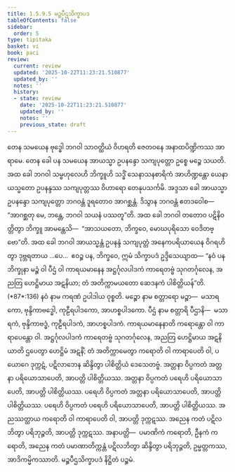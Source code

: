 ```yaml
---
title: 1.5.9.5 မဉ္စပီဌသိက္ခာပဒ
tableOfContents: false
sidebar:
  order: 5
type: tipitaka
basket: vi
book: paci
review:
  current: review
  updated: '2025-10-22T11:23:21.510877'
  updated_by: ''
  notes: ''
  history:
  - state: review
    date: '2025-10-22T11:23:21.510877'
    updated_by: ''
    notes: ''
    previous_state: draft
---
```



<ReviewStatus review={frontmatter.review} showDetails={true} />

<HypothesisAnnotation frontmatter={frontmatter} />

<DynamicBreadcrumb />

<Division number="521" book="paci" e="ch" v="2" p="218">

<Paragraph number="1532" book="paci">
တေန သမယေန ဗုဒ္ဓေါ ဘဂဝါ သာဝတ္ထိယံ ဝိဟရတိ ဇေတဝနေ အနာထပိဏ္ဍိကဿ အာရာမေ. တေန ခေါ ပန သမယေန အာယသ္မာ ဥပနန္ဒော သကျပုတ္တော ဥစ္စေ မဉ္စေ သယတိ. အထ ခေါ ဘဂဝါ သမ္ဗဟုလေဟိ ဘိက္ခူဟိ သဒ္ဓိံ သေနာသနစာရိကံ အာဟိဏ္ဍန္တော ယေနာယသ္မတော ဥပနန္ဒဿ သကျပုတ္တဿ ဝိဟာရော တေနုပသင်္ကမိ. အဒ္ဒသာ ခေါ အာယသ္မာ ဥပနန္ဒော သကျပုတ္တော ဘဂဝန္တံ ဒူရတောဝ အာဂစ္ဆန္တံ. ဒိသွာန ဘဂဝန္တံ ဧတဒဝေါစ—  “အာဂစ္ဆတု မေ, ဘန္တေ, ဘဂဝါ သယနံ ပဿတူ”တိ. အထ ခေါ ဘဂဝါ တတောဝ ပဋိနိဝတ္တိတွာ ဘိက္ခူ အာမန္တေသိ—  “အာသယတော, ဘိက္ခဝေ, မောဃပုရိသော ဝေဒိတဗ္ဗော”တိ. အထ ခေါ ဘဂဝါ အာယသ္မန္တံ ဥပနန္ဒံ သကျပုတ္တံ အနေကပရိယာယေန ဝိဂရဟိတွာ ဒုဗ္ဘရတာယ …ပေ…  ဧဝဉ္စ ပန, ဘိက္ခဝေ, ဣမံ သိက္ခာပဒံ ဥဒ္ဒိသေယျာထ—
</Paragraph>

</Division>
<Division number="522" book="paci" e="ch" v="2" p="218">

<Paragraph number="1533" book="paci">
<Emphasis>“နဝံ ပန ဘိက္ခုနာ မဉ္စံ ဝါ ပီဌံ ဝါ ကာရယမာနေန အဋ္ဌင်္ဂုလပါဒကံ ကာရေတဗ္ဗံ သုဂတင်္ဂုလေန, အညတြ ဟေဋ္ဌိမာယ အဋနိယာ; တံ အတိက္ကာမယတော ဆေဒနကံ ပါစိတ္တိယန်”</Emphasis>တိ. (*87*:<Emphasis>136</Emphasis>)
</Paragraph>

</Division>
<Division number="523" book="paci" e="ch" v="2" p="218">

<Paragraph number="1534" book="paci">
<Emphasis>နဝံ</Emphasis> နာမ ကရဏံ ဥပါဒါယ ဝုစ္စတိ.
</Paragraph>

<Paragraph number="1535" book="paci">
<Emphasis>မဉ္စော</Emphasis> နာမ စတ္တာရော မဉ္စာ—  မသာရကော, ဗုန္ဒိကာဗဒ္ဓေါ, ကုဠီရပါဒကော, အာဟစ္စပါဒကော.
</Paragraph>

<Paragraph number="1536" book="paci">
<Emphasis>ပီဌံ</Emphasis> နာမ စတ္တာရိ ပီဌာနိ—  မသာရကံ, ဗုန္ဒိကာဗဒ္ဓံ, ကုဠီရပါဒကံ, အာဟစ္စပါဒကံ.
</Paragraph>

<Paragraph number="1537" book="paci">
<Emphasis>ကာရယမာနေနာ</Emphasis>တိ ကရောန္တော ဝါ ကာရာပေန္တော ဝါ.
</Paragraph>

<Paragraph number="1538" book="paci">
<Emphasis>အဋ္ဌင်္ဂုလပါဒကံ ကာရေတဗ္ဗံ သုဂတင်္ဂုလေန, အညတြ ဟေဋ္ဌိမာယ အဋနိယာ</Emphasis>တိ ဌပေတွာ ဟေဋ္ဌိမံ အဋနိံ; တံ အတိက္ကာမေတွာ ကရောတိ ဝါ ကာရာပေတိ ဝါ, ပယောဂေ ဒုက္ကဋံ, ပဋိလာဘေန ဆိန္ဒိတွာ ပါစိတ္တိယံ ဒေသေတဗ္ဗံ.
</Paragraph>

</Division>
<Division number="524" book="paci" e="ch" v="2" p="219">

<Paragraph number="1539" book="paci">
အတ္တနာ ဝိပ္ပကတံ အတ္တနာ ပရိယောသာပေတိ, အာပတ္တိ ပါစိတ္တိယဿ. အတ္တနာ ဝိပ္ပကတံ ပရေဟိ ပရိယောသာပေတိ, အာပတ္တိ ပါစိတ္တိယဿ. ပရေဟိ ဝိပ္ပကတံ အတ္တနာ ပရိယောသာပေတိ, အာပတ္တိ ပါစိတ္တိယဿ. ပရေဟိ ဝိပ္ပကတံ ပရေဟိ ပရိယောသာပေတိ, အာပတ္တိ ပါစိတ္တိယဿ.
</Paragraph>

<Paragraph number="1540" book="paci">
အညဿတ္ထာယ ကရောတိ ဝါ ကာရာပေတိ ဝါ, အာပတ္တိ ဒုက္ကဋဿ. အညေန ကတံ ပဋိလဘိတွာ ပရိဘုဉ္ဇတိ, အာပတ္တိ ဒုက္ကဋဿ.
</Paragraph>

</Division>
<Division number="525" book="paci" e="ch" v="2" p="219">

<Paragraph number="1541" book="paci">
အနာပတ္တိ—  ပမာဏိကံ ကရောတိ, ဦနကံ ကရောတိ, အညေန ကတံ ပမာဏာတိက္ကန္တံ ပဋိလဘိတွာ ဆိန္ဒိတွာ ပရိဘုဉ္ဇတိ, ဥမ္မတ္တကဿ, အာဒိကမ္မိကဿာတိ.

</Paragraph>
</Division>

<Paragraph number="1542" type="center" book="paci">
မဉ္စပီဌသိက္ခာပဒံ နိဋ္ဌိတံ ပဉ္စမံ.
</Paragraph>